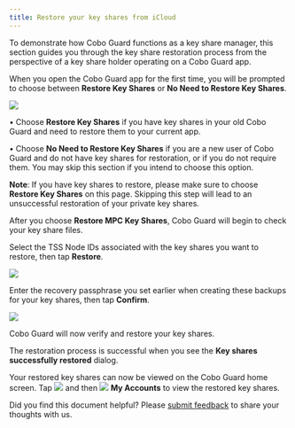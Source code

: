 ```yaml
---
title: Restore your key shares from iCloud
---
```

To demonstrate how Cobo Guard functions as a key share manager, this section guides you through the key share restoration process from the perspective of a key share holder operating on a Cobo Guard app.

When you open the Cobo Guard app for the first time, you will be prompted to choose between **Restore Key Shares** or **No Need to Restore Key Shares**.

<img src="/en/images/cobo-guard/common/restore1.png" className="screenshot_nav_bar"></img>

• Choose **Restore Key Shares** if you have key shares in your old Cobo Guard and need to restore them to your current app.

• Choose **No Need to Restore Key Shares** if you are a new user of Cobo Guard and do not have key shares for restoration, or if you do not require them. You may skip this section if you intend to choose this option.

**Note**: If you have key shares to restore, please make sure to choose **Restore Key Shares** on this page. Skipping this step will lead to an unsuccessful restoration of your private key shares.

After you choose **Restore MPC Key Shares**, Cobo Guard will begin to check your key share files.

Select the TSS Node IDs associated with the key shares you want to restore, then tap **Restore**.

<img src="/en/images/cobo-guard/common/restore2.png" className="screenshot_nav_bar"></img>

Enter the recovery passphrase you set earlier when creating these backups for your key shares, then tap **Confirm**.

<img src="/en/images/cobo-guard/common/restore3.png" className="screenshot_nav_bar"></img>

Cobo Guard will now verify and restore your key shares.

The restoration process is successful when you see the **Key shares successfully restored** dialog.

Your restored key shares can now be viewed on the Cobo Guard home screen. Tap <img src="/en/images/cobo-guard/common/icon_menu.svg" className="icon"></img> and then <img src="/en/images/cobo-guard/common/icon_account.svg" className="icon"></img> **My Accounts** to view the restored key shares.

<Tip>Did you find this document helpful? Please [submit feedback](https://forms.zohopublic.com/cobo/form/DocumentFeedbackForm/formperma/QvLOhxJv1_JMsJ-1dleZ8Itb_7rzN-LtgvsDdxosoVI?referrername=manuals) to share your thoughts with us.</Tip>
